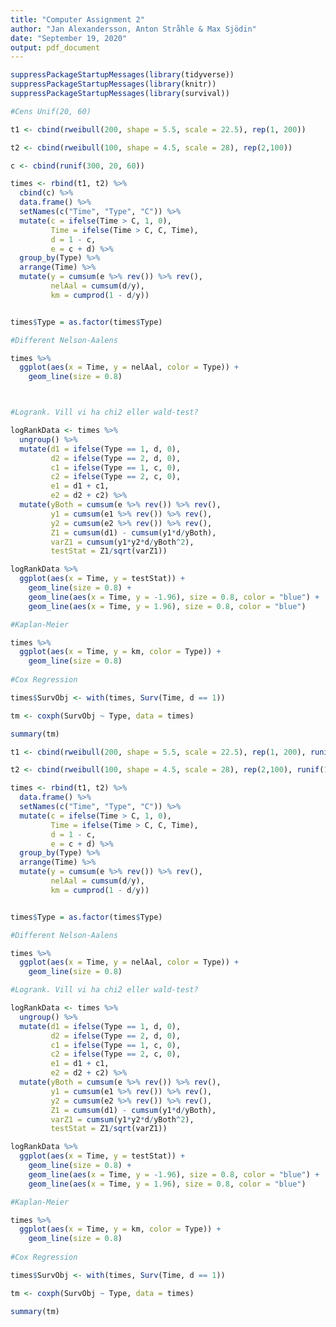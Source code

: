 ---
title: "Computer Assignment 2"
author: "Jan Alexandersson, Anton Stråhle & Max Sjödin"
date: "September 19, 2020"
output: pdf_document
---

```{r echo = FALSE, warning = FALSE}
suppressPackageStartupMessages(library(tidyverse))
suppressPackageStartupMessages(library(knitr))
suppressPackageStartupMessages(library(survival))
```


```{r echo = FALSE, warning = FALSE, message = FALSE}

#Cens Unif(20, 60)

t1 <- cbind(rweibull(200, shape = 5.5, scale = 22.5), rep(1, 200))

t2 <- cbind(rweibull(100, shape = 4.5, scale = 28), rep(2,100))

c <- cbind(runif(300, 20, 60))

times <- rbind(t1, t2) %>%
  cbind(c) %>% 
  data.frame() %>% 
  setNames(c("Time", "Type", "C")) %>% 
  mutate(c = ifelse(Time > C, 1, 0),
         Time = ifelse(Time > C, C, Time),
         d = 1 - c,
         e = c + d) %>% 
  group_by(Type) %>% 
  arrange(Time) %>% 
  mutate(y = cumsum(e %>% rev()) %>% rev(),
         nelAal = cumsum(d/y),
         km = cumprod(1 - d/y)) 


times$Type = as.factor(times$Type)

#Different Nelson-Aalens

times %>%
  ggplot(aes(x = Time, y = nelAal, color = Type)) +
    geom_line(size = 0.8)



#Logrank. Vill vi ha chi2 eller wald-test?

logRankData <- times %>% 
  ungroup() %>% 
  mutate(d1 = ifelse(Type == 1, d, 0),
         d2 = ifelse(Type == 2, d, 0),
         c1 = ifelse(Type == 1, c, 0),
         c2 = ifelse(Type == 2, c, 0),
         e1 = d1 + c1,
         e2 = d2 + c2) %>% 
  mutate(yBoth = cumsum(e %>% rev()) %>% rev(),
         y1 = cumsum(e1 %>% rev()) %>% rev(),
         y2 = cumsum(e2 %>% rev()) %>% rev(),
         Z1 = cumsum(d1) - cumsum(y1*d/yBoth),
         varZ1 = cumsum(y1*y2*d/yBoth^2),
         testStat = Z1/sqrt(varZ1))

logRankData %>% 
  ggplot(aes(x = Time, y = testStat)) +
    geom_line(size = 0.8) +
    geom_line(aes(x = Time, y = -1.96), size = 0.8, color = "blue") +
    geom_line(aes(x = Time, y = 1.96), size = 0.8, color = "blue")

#Kaplan-Meier

times %>% 
  ggplot(aes(x = Time, y = km, color = Type)) +
    geom_line(size = 0.8)
  
#Cox Regression

times$SurvObj <- with(times, Surv(Time, d == 1))

tm <- coxph(SurvObj ~ Type, data = times)

summary(tm)

```

```{r echo = FALSE, warning = FALSE, message = FALSE}

t1 <- cbind(rweibull(200, shape = 5.5, scale = 22.5), rep(1, 200), runif(200, 20, 60))

t2 <- cbind(rweibull(100, shape = 4.5, scale = 28), rep(2,100), runif(100, 30, 60))

times <- rbind(t1, t2) %>%
  data.frame() %>% 
  setNames(c("Time", "Type", "C")) %>% 
  mutate(c = ifelse(Time > C, 1, 0),
         Time = ifelse(Time > C, C, Time),
         d = 1 - c,
         e = c + d) %>% 
  group_by(Type) %>% 
  arrange(Time) %>% 
  mutate(y = cumsum(e %>% rev()) %>% rev(),
         nelAal = cumsum(d/y),
         km = cumprod(1 - d/y)) 


times$Type = as.factor(times$Type)

#Different Nelson-Aalens

times %>%
  ggplot(aes(x = Time, y = nelAal, color = Type)) +
    geom_line(size = 0.8)

#Logrank. Vill vi ha chi2 eller wald-test?

logRankData <- times %>% 
  ungroup() %>% 
  mutate(d1 = ifelse(Type == 1, d, 0),
         d2 = ifelse(Type == 2, d, 0),
         c1 = ifelse(Type == 1, c, 0),
         c2 = ifelse(Type == 2, c, 0),
         e1 = d1 + c1,
         e2 = d2 + c2) %>% 
  mutate(yBoth = cumsum(e %>% rev()) %>% rev(),
         y1 = cumsum(e1 %>% rev()) %>% rev(),
         y2 = cumsum(e2 %>% rev()) %>% rev(),
         Z1 = cumsum(d1) - cumsum(y1*d/yBoth),
         varZ1 = cumsum(y1*y2*d/yBoth^2),
         testStat = Z1/sqrt(varZ1))

logRankData %>% 
  ggplot(aes(x = Time, y = testStat)) +
    geom_line(size = 0.8) +
    geom_line(aes(x = Time, y = -1.96), size = 0.8, color = "blue") +
    geom_line(aes(x = Time, y = 1.96), size = 0.8, color = "blue")

#Kaplan-Meier

times %>% 
  ggplot(aes(x = Time, y = km, color = Type)) +
    geom_line(size = 0.8)
  
#Cox Regression

times$SurvObj <- with(times, Surv(Time, d == 1))

tm <- coxph(SurvObj ~ Type, data = times)

summary(tm)
```

